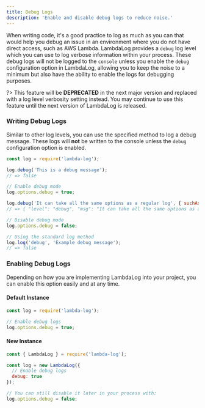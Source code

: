 ```yaml
---
title: Debug Logs
description: 'Enable and disable debug logs to reduce noise.'
---
```


<deprecated version="4.0.0" className="mb-4" />

When writing code, it's a good practice to log as much as you can that would help you debug an issue in an environment where you do not have direct access, such as AWS Lambda. LambdaLog provides a `debug` log level which you can use to log verbose information within your process. These debug logs will not be logged to the `console` unless you enable the `debug` configuration option in LambdaLog, allowing you to keep the noise to a minimum but also have the ability to enable the logs for debugging purposes.

?> This feature will be **DEPRECATED** in the next major version and replaced with a log level verbosity setting instead. You may continue to use this feature until the next version of LambdaLog is released.

### Writing Debug Logs
Similar to other log levels, you can use the specified method to log a debug message. These logs will **not** be written to the console unless the `debug` configuration option is enabled.

```js
const log = require('lambda-log');

log.debug('This is a debug message');
// => false

// Enable debug mode
log.options.debug = true;

log.debug('It can take all the same options as a regular log', { suchAs: 'the metadata object' }, ['and', 'tags'])
// => { "level": "debug", "msg": "It can take all the same options as a regular log", "suchAs": "the metadata object", "_tags": ["and", "tags"] }

// Disable debug mode
log.options.debug = false;

// Using the standard log method
log.log('debug', 'Example debug message');
// => false
```

### Enabling Debug Logs
Depending on how you are implementing LambdaLog into your project, you can enable this option easily and at any time.

<!--tabs-->
#### Default Instance
```js
const log = require('lambda-log');

// Enable debug logs
log.options.debug = true;
```

#### New Instance
```js
const { LambdaLog } = require('lambda-log');

const log = new LambdaLog({
  // Enable debug logs
  debug: true
});

// You can still disable it later in your process with:
log.options.debug = false;
```
<!--/tabs-->
